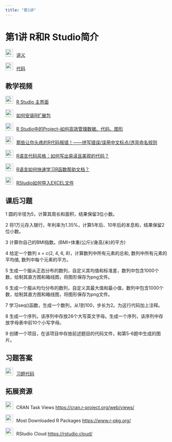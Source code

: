 ```yaml
---
title: "第1讲"
---
```


# 第1讲 R和R Studio简介

<img src="img/teacher.png" alt="讲义" style="width: 24px; height: 24px;margin-right: 10px">[讲义](https://lizongzhang.github.io/stat/rintro.html){target="_blank"}

<img src="img/code.png" style="width: 24px; height: 24px;margin-right: 10px">[代码](https://lizongzhang.github.io/r25/L1code.html){target="_blank"}



## 教学视频

<img src="img/video.png" alt="讲义" style="width: 24px; height: 24px;margin-right: 10px">[R Studio 主界面](https://www.bilibili.com/video/BV1NP4y1A7ow/){target="_blank"}

<img src="img/video.png" alt="讲义" style="width: 24px; height: 24px;margin-right: 10px">[如何安装R扩展包](https://www.bilibili.com/video/BV12u411D7uP/){target="_blank"}

<img src="img/video.png" alt="讲义" style="width: 24px; height: 24px;margin-right: 10px">[R Studio中的Project--如何高效管理数据、代码、图形](https://www.bilibili.com/video/BV1ZB4y127oJ/){target="_blank"}


<img src="img/video.png" alt="讲义" style="width: 24px; height: 24px;margin-right: 10px">[那些让你头疼的R代码报错！——拼写错误/误用中文标点/违背命名规则](https://www.bilibili.com/video/BV1Sb4y1N78Y){target="_blank"}

<img src="img/video.png" alt="讲义" style="width: 24px; height: 24px;margin-right: 10px">[R语言代码风格：如何写出易读且美观的代码？](https://www.bilibili.com/video/BV1KM4m197E5){target="_blank"} 

<img src="img/video.png" alt="讲义" style="width: 24px; height: 24px;margin-right: 10px">[R语言如何快速学习R函数帮助文档？](https://www.bilibili.com/video/BV15Ds6etEaZ/){target="_blank"} 

<img src="img/video.png" alt="讲义" style="width: 24px; height: 24px;margin-right: 10px">[RStudio如何导入EXCEL文件](https://www.bilibili.com/video/BV1gi4y1m7pD/){target="_blank"} 

## 课后习题

1 圆的半径为5，计算其周长和面积，结果保留3位小数。

2 将1万元存入银行，年利率为1.35%，计算5年后、10年后的本息和，结果保留2位小数。

3 计算你自己的BMI指数。(BMI=体重(公斤)/身高(米)的平方)

4 给定一个数列 x = c(2, 4, 6, 8)，计算数列中所有元素的总和, 数列中所有元素的平均值, 数列中每个元素的平方。

5 生成一个服从正态分布的数列，自定义其均值和标准差，数列中包含1000个数，绘制其直方图和箱线图，将图形保存为png文件。

6 生成一个服从均匀分布的数列，自定义其最大值和最小值，数列中包含1000个数，绘制其直方图和箱线图，将图形保存为png文件。

7 学习seq()函数，生成一个数列，从1到100，步长为2。为这行代码加上注释。

8 生成一个序列，该序列中存放26个大写英文字母。生成一个序列，该序列中存放字母表中前10个小写字母。

9 创建一个项目，在该项目中存放前述题目的代码文件，和第5-6题中生成的图片。


## 习题答案

<img src="img/code.png" style="width: 24px; height: 24px;margin-right: 10px">[习题代码](https://lizongzhang.github.io/r25/L1solution.html){target="_blank"}




## 拓展资源

<img src="img/link.png" style="width: 24px; height: 24px;margin-right: 10px">CRAN Task Views <https://cran.r-project.org/web/views/>{target="_blank"}

<img src="img/link.png" style="width: 24px; height: 24px;margin-right: 10px">Most Downloaded R Packages <https://www.r-pkg.org/>{target="_blank"}

<img src="img/link.png" style="width: 24px; height: 24px;margin-right: 10px">RStudio Cloud <https://rstudio.cloud/>{target="_blank"}
